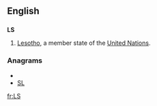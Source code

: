 {{also|.ls|l's|L's}}
==English==

==={{abbreviation}}===
'''LS'''

# [[Lesotho]], a member state of the [[United Nations]].

===Anagrams===
* {{alphagram|ls}}
* [[SL#English|SL]]


[[fr:LS]]